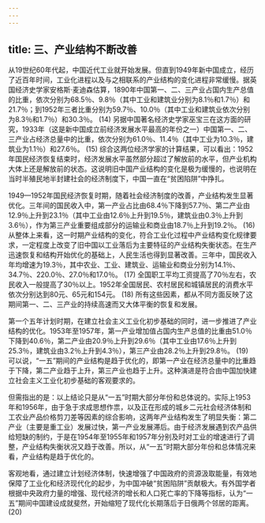```yaml
---
---
---
```

title: 三、产业结构不断改善
---




从19世纪60年代起，中国近代工业就开始发展。但直到1949年新中国成立，经历了近百年时间，工业化进程以及与之相联系的产业结构的变化进程非常缓慢。据英国经济史学家安格斯·麦迪森估算，1890年中国第一、二、三产业占国内生产总值的比重，依次分别为68.5％、9.8％（其中工业和建筑业分别为8.1％和1.7％）和21.7％；到1952年三者比重分别为59.7％、10.0％（其中工业和建筑业依次分别为8.3％和1.7％）和30.3％。 (14) 另据中国著名经济史学家巫宝三在这方面的研究，1933年（这是新中国成立前经济发展水平最高的年份之一）中国第一、二、三产业占经济总量中的比重，依次分别为61.0％、11.4％（其中工业为10.3％，建筑业为1.1％）和27.6％。 (15) 综合这两位经济学家的计算结果，可以看出：1952年国民经济恢复结束时，经济发展水平虽然部分超过了解放前的水平，但产业机构大体上还是解放前的状态。这说明旧中国产业结构的变化是极为缓慢的，也说明在当时半殖民地半封建社会的经济制度下，中国一直在“贫困陷阱”中挣扎。

1949—1952年国民经济恢复时期，随着社会经济制度的改善，产业结构发生显著优化。三年间的国民收入中，第一产业占比由68.4％下降到57.7％、第二产业由12.9％上升到23.1％（其中工业由12.6％上升到19.5％，建筑业由0.3％上升到3.6％），作为第三产业重要组成部分的运输业和商业由18.7％上升到19.2％。 (16) 从整体上来看，这一时期产业结构的变化，符合工业化过程中产业结构变化规律要求，一定程度上改变了旧中国以工业落后为主要特征的产业结构失衡状态。在生产迅速恢复和结构开始优化的基础上，人民生活也得到显著改善。三年中，国民收入年均增速为19.3％，其中农业、工业、建筑业、运输业和商业分别为14.1％、34.7％、220.0％、27.0％和17.0％。 (17) 全国职工平均工资提高了70％左右，农民收入一般提高了30％以上。1952年全国居民、农村居民和城镇居民的消费水平依次分别达到80元、65元和154元。 (18) 所有这些因素，都从不同方面反映了这期间第一、二、三产业的持续高速而又大体平衡的恢复和发展。

第一个五年计划时期，在建立社会主义工业化初步基础的同时，进一步推进了产业结构的优化。1953年至1957年，第一产业增加值占国内生产总值的比重由51.0％下降到40.6％，第二产业由20.9％上升到29.6％（其中工业由17.6％上升到25.3％，建筑业由3.2％上升到4.3％），第三产业由28.2％上升到29.8％。 (19) 可以说，“一五”期间的产业结构是趋于优化的，即第一产业在经济总量中的比重趋于下降，第二产业趋于上升，第三产业也趋于上升。这种演进是符合由中国加快建立社会主义工业化初步基础的客观要求的。

但需指出的是：以上结论只是从“一五”时期大部分年份和总体说的。实际上1953年和1956年，由于急于求成思想作祟，以及正在形成的城乡二元社会经济体制和工农业产品价格剪刀差等因素的综合影响，这两年产业结构发生了明显失衡：第二产业（主要是重工业）发展过快，第一产业发展滞后。由于经济发展遇到农产品供给短缺的制约，于是在1954年至1955年和1957年分别及时对工业的增速进行了调整，产业结构失衡状况又趋于改善。所以，从“一五”时期大部分年份和总体情况来看，产业结构是趋于优化的。

客观地看，通过建立计划经济体制，快速增强了中国政府的资源汲取能量，有效地保障了工业化和经济现代化的起步，为中国冲破“贫困陷阱”贡献极大。有外国学者根据中央政府力量的增强、现代经济的增长和人口死亡率的下降等指标，认为“一五”期间中国建设成就斐然，开始缩短了现代化长期落后于日俄两个邻居的距离。 (20)